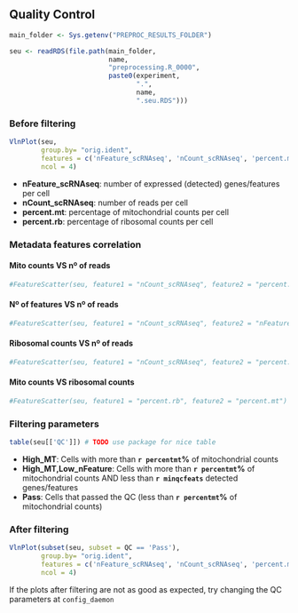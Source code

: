 ## Quality Control

<!-- Sergio Alías, 20230616 -->
<!-- Last modified 20230627 -->

```r

main_folder <- Sys.getenv("PREPROC_RESULTS_FOLDER")

seu <- readRDS(file.path(main_folder,
                         name,
                         "preprocessing.R_0000",
                         paste0(experiment,
                                ".",
                                name,
                                ".seu.RDS")))

```

### Before filtering

```r

VlnPlot(seu,
        group.by= "orig.ident",
        features = c('nFeature_scRNAseq', 'nCount_scRNAseq', 'percent.mt', 'percent.rb'),
        ncol = 4)
```

- **nFeature_scRNAseq**: number of expressed (detected) genes/features per cell
- **nCount_scRNAseq**: number of reads per cell
- **percent.mt**: percentage of mitochondrial counts per cell
- **percent.rb**: percentage of ribosomal counts per cell


### Metadata features correlation


#### Mito counts VS nº of reads

```r

#FeatureScatter(seu, feature1 = "nCount_scRNAseq", feature2 = "percent.mt")
```

#### Nº of features VS nº of reads

```r

#FeatureScatter(seu, feature1 = "nCount_scRNAseq", feature2 = "nFeature_scRNAseq")
```

#### Ribosomal counts VS nº of reads

```r

#FeatureScatter(seu, feature1 = "nCount_scRNAseq", feature2 = "percent.rb")
```

#### Mito counts VS ribosomal counts

```r

#FeatureScatter(seu, feature1 = "percent.rb", feature2 = "percent.mt")
```


### Filtering parameters

```r

table(seu[['QC']]) # TODO use package for nice table

```

- **High_MT**: Cells with more than **`r percentmt`%** of mitochondrial counts
- **High_MT,Low_nFeature**: Cells with more than **`r percentmt`%** of mitochondrial counts AND less than **`r minqcfeats`** detected genes/features
- **Pass**: Cells that passed the QC (less than **`r percentmt`%** of mitochondrial counts)

### After filtering

```r

VlnPlot(subset(seu, subset = QC == 'Pass'),
        group.by= "orig.ident",
        features = c('nFeature_scRNAseq', 'nCount_scRNAseq', 'percent.mt', 'percent.rb'),
        ncol = 4)
```

If the plots after filtering are not as good as expected, try changing the QC parameters at `config_daemon`